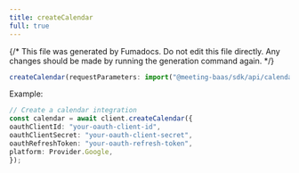 ```yaml
---
title: createCalendar
full: true
---
```


{/* This file was generated by Fumadocs. Do not edit this file directly. Any changes should be made by running the generation command again. */}



```typescript
createCalendar(requestParameters: import("@meeting-baas/sdk/api/calendars-api").CalendarsApiCreateCalendarRequest, options: RawAxiosRequestConfig): Promise<any>
```


<Callout type="info">
  Example:
  
  ```typescript
  // Create a calendar integration
const calendar = await client.createCalendar({
  oauthClientId: "your-oauth-client-id",
  oauthClientSecret: "your-oauth-client-secret",
  oauthRefreshToken: "your-oauth-refresh-token",
  platform: Provider.Google,
});
  ```
</Callout>

